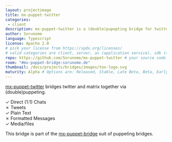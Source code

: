 ```yaml
---
layout: projectimage
title: mx-puppet-twitter
categories:
 - client
description: mx-puppet-twitter is a (double)pupepting bridge for twitter DMs.
author: Sorunome
language: Typescript
license: Apache 2.0
# pick your license from https://spdx.org/licenses/
# valid categories are client, server, as (application service), sdk (client sdk), bot, and other
repo: https://github.com/Sorunome/mx-puppet-twitter # your source code repository
room: "#mx-puppet-bridge:sorunome.de"
thumbnail: /docs/projects/bridges/images/tox-logo.svg
maturity: Alpha # Options are: Released, Stable, Late Beta, Beta, Early Beta, Late Alpha, Alpha, Early Alpha, or Not actively maintained
---
```


[mx-puppet-twitter](https://github.com/Sorunome/mx-puppet-twitter) bridges twitter and matrix together via (double)puppeting.

&#10003; Direct (1:1) Chats  
&#10007; Tweets  
&#10003; Plain Text  
&#10007; Formatted Messages  
&#10003; Media/files  

This bridge is part of the [mx-puppet-bridge](https://github.com/Sorunome/mx-puppet-bridge) suit of puppeting bridges.

